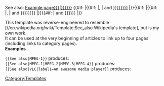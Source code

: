 <includeonly><!--
--><div class="hatnote">See also: [[:{{{1|Example page}}}|{{{label1|{{{l1|{{{1|Example page}}}}}}}}}]]<!--
-->{{#if:{{{2|}}}<!--
     -->|{{#if:{{{3|}}}<!--
           -->|,&#32;<!--
           -->|&nbsp;and&#32;<!--
      -->}}[[:{{{2}}}|{{{label2|{{{l2|{{{2}}}}}}}}}]]<!--
     -->|}}{{#if:{{{3|}}}<!--
     -->|{{#if:{{{4|}}}<!--
           -->|,&#32;<!--
           -->|&nbsp;and&#32;<!--
      -->}}[[:{{{3}}}|{{{label3|{{{l3|{{{3}}}}}}}}}]]<!--
     -->|}}{{#if:{{{4|}}}<!--
             -->|&nbsp;and&#32;<!--
        -->[[:{{{4}}}|{{{label4|{{{l4|{{{4}}}}}}}}}]]<!--
-->|}}</div></includeonly><noinclude>
This template was reverse-engineered to resemble [//en.wikipedia.org/wiki/Template:See_also Wikipedia's template], but is my own work.<br />
It can be used at the very beginning of articles to link up to four pages (including links to category pages).<br />
'''Examples'''

<code><nowiki>{{See also|MPEG-1}}</nowiki></code> produces:<br />
{{See also|MPEG-1}}
<code><nowiki>{{See also|MPEG-1|MPEG-2|MPEG-3|MPEG-4}}</nowiki></code> produces:<br />
{{See also|MPEG-1|MPEG-2|MPEG-3|MPEG-4}}
<code><nowiki>{{See also|VLC|label1=An awesome media player}}</nowiki></code> produces:<br />
{{See also|VLC|label1=An awesome media player}}

[[Category:Templates]]
</noinclude>